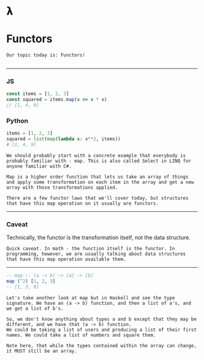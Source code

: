 
# 𝝺

# Functors

```notes
Our topic today is: Functors!


```

---

### JS
```js
const items = [1, 2, 3]
const squared = items.map(x => x * x)
// [1, 4, 9]
```

### Python
```python
items = [1, 2, 3]
squared = list(map(lambda x: x**2, items))
# [1, 4, 9]
```

```notes
We should probably start with a concrete example that everybody is probably familiar with - map. This is also called Select in LINQ for anyone familiar with C#.

Map is a higher order function that lets us take an array of things and apply some transformation on each item in the array and get a new array with those transformations applied.

There are a few functor laws that we'll cover today, but structures that have this map operation on it usually are functors.
```

---

### Caveat

Technically, the functor is the transformation itself, not the data structure.

```notes
Quick caveat. In math - the function itself is the functor. In programming, however, we are usually talking about data structures that have this map operation available them.
```

---

```haskell
-- map :: (a -> b) -> [a] -> [b]
map (^2) [1, 2, 3]
-- [1, 3, 9]
```

```notes
Let's take another look at map but in Haskell and see the type signature. We have an (a -> b) function, and then a list of a's, and we get a list of b's.

So, we don't know anything about types a and b except that they may be different, and we have that (a -> b) function. 
We could be taking a list of users and producing a list of their first names. We could take a list of numbers and square them.

Note here, that while the types contained within the array can change, it MUST still be an array.
```
